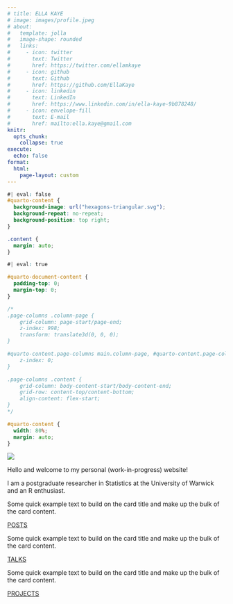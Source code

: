 ```yaml
---
# title: ELLA KAYE
# image: images/profile.jpeg
# about:
#   template: jolla
#   image-shape: rounded
#   links:
#     - icon: twitter
#       text: Twitter
#       href: https://twitter.com/ellamkaye
#     - icon: github
#       text: Github
#       href: https://github.com/EllaKaye
#     - icon: linkedin
#       text: LinkedIn
#       href: https://www.linkedin.com/in/ella-kaye-9b878248/
#     - icon: envelope-fill
#       text: E-mail 
#       href: mailto:ella.kaye@gmail.com
knitr:
  opts_chunk: 
    collapse: true
execute: 
  echo: false
format:
  html: 
    page-layout: custom
---
```


```css
#| eval: false
#quarto-content {
  background-image: url("hexagons-triangular.svg");
  background-repeat: no-repeat;
  background-position: top right;
}

.content {
  margin: auto;
}
```

```css
#| eval: true

#quarto-document-content {
  padding-top: 0;
  margin-top: 0;
}

/*
.page-columns .column-page {
    grid-column: page-start/page-end;
    z-index: 998;
    transform: translate3d(0, 0, 0);
}

#quarto-content.page-columns main.column-page, #quarto-content.page-columns main.column-page-right, #quarto-content.page-columns main.column-page-left {
    z-index: 0;
}

.page-columns .content {
    grid-column: body-content-start/body-content-end;
    grid-row: content-top/content-bottom;
    align-content: flex-start;
}
*/

#quarto-content {
  width: 80%;
  margin: auto;
}


```

<!-- :::{.column-screen} -->
<!-- ![](hexagons-triangular.svg) -->
<!-- ::: -->

::: {.grid}
::: {.g-col-12 .g-col-md-6 .g-start-md-7}
![](hexagons-triangular-full-width.svg)
:::
:::

::: {.grid}
::: {.g-col-12}
[Hello and welcome to my personal (work-in-progress) website!]{.home-header}

I am a postgraduate researcher in Statistics at the University of Warwick and an R enthusiast.
:::
:::

::: {.grid}

::: {.g-col-12 .g-col-md-4}
<div class="card" id="card-first-color">
<div class="card-body">
<p class="card-text">Some quick example text to build on the card title and make up the bulk of the card content.</p>
<a href="#" class="icon-link heading-font">POSTS</a>
</div>
</div>
:::

::: {.g-col-12 .g-col-md-4}
<div class="card" id="card-second-color">
<div class="card-body">
<p class="card-text">Some quick example text to build on the card title and make up the bulk of the card content.</p>
<a href="#" class="icon-link second-color heading-font">TALKS</a>
</div>
</div>
:::

::: {.g-col-12 .g-col-md-4}
<div class="card" id="card-third-color">
<div class="card-body">
<p class="card-text">Some quick example text to build on the card title and make up the bulk of the card content.</p>
<a href="#" class="icon-link third-color heading-font">PROJECTS</a>
</div>
</div>
:::
:::
